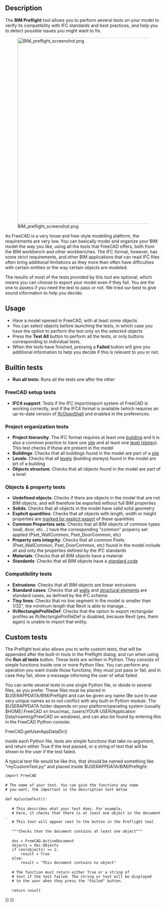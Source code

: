 <languages/>
<translate>

<!--T:25-->
{{Docnav
|[[Arch_Schedule|Schedule]]
|[[BIM_TogglePanels|TogglePanels]]
|[[BIM_Workbench|BIM]]
|IconL=Arch_Schedule.svg
|IconR=BIM_TogglePanels.svg
|IconC=Workbench_BIM.svg
}}

<!--T:1-->
{{GuiCommand
|Name=BIM Preflight
|MenuLocation=Manage → Preflight checks...
|Workbenches=[[BIM_Workbench|BIM]]
}}

==Description== <!--T:2-->

<!--T:5-->
The '''BIM Preflight''' tool allows you to perform several tests on your model to verify its compatibility with IFC standards and best practices, and help you to detect possible issues you might want to fix.

<!--T:3-->
[[Image:BIM preflight screenshot.png|600px]]

<!--T:4-->
As FreeCAD is a very loose and free-style modelling platform, the requirements are very low. You can basically model and organize your BIM model the way you like, using all the tools that FreeCAD offers, both from the BIM workbench and other workbenches. The IFC format, however, has some strict requirements, and other BIM applications that can read IFC files often bring additional limitations as they more than often have difficulties with certain entities or the way certain objects are modeled.

<!--T:6-->
The results of most of the tests provided by this tool are optional, which means you can choose to export your model even if they fail. You are the one to assess if you need the test to pass or not. We tried our best to give sound information to help you decide.

==Usage== <!--T:7-->

<!--T:8-->
* Have a model opened in FreeCAD, with at least some objects
* You can select objects before launching the tests, in which case you have the option to perform the test only on the selected objects
* Press the '''Test All''' button to perform all the tests, or only buttons corresponding to individual tests.
* When the tests have finished, pressing a '''Failed''' button will give you additional information to help you decide if this is relevant to you or not.

==Builtin tests== <!--T:9-->

<!--T:10-->
* '''Run all tests''': Runs all the tests one after the other

===FreeCAD setup tests=== <!--T:11-->

<!--T:12-->
* '''IFC4 support''': Tests if the IFC import/export system of FreeCAD is working correctly, and if the IFC4 format is available (which requires an up-to-date version of [[Arch IFC|IfcOpenShell]] and enabled in the preferences.

===Project organization tests=== <!--T:13-->

<!--T:14-->
* '''Project hierarchy''': The IFC format requires at least one [[Arch Building|building]] and it is also a common practice to have one [[Arch Site|site]] and at least one [[Arch BuildingPart|level (storey)]]. This test checks if these are present in the model
* '''Buildings''': Checks that all buildings found in the model are part of a [[Arch Site|site]]
* '''Levels''': Checks that all [[Arch BuildingPart|levels]] (building storeys) found in the model are prt of a building
* '''Objects structure''': Checks that all objects found in the model are part of a level

===Objects & property tests=== <!--T:15-->

<!--T:16-->
* '''Undefined objects''': Checks if there are objects in the model that are not BIM objects, and will therefore be exported without full BIM properties
* '''Solids''': Checks that all objects in the model have valid solid geometry
* '''Explicit quantities''': Checks that all objects with length, width or height properties are [[BIM IfcQuantities|marked for explicit export]] of these quantities
* '''Common Properties sets''': Checks that all BIM objects of common types (wall, door, etc...) have the corresponding "common" properry set applied (Pset_WallCommon, Pset_DoorCommon, etc)
* '''Property sets integrity''': Checks that all common Psets (Pset_WallCommon, Pset_DoorCommon, etc) found in the model include all and only the properties defined by the IFC standards
* '''Materials''': Checks that all BIM objects have a material
* '''Standards''': Checks that all BIM objects have a [[BIM Classification|standard code]]

===Compatibility tests=== <!--T:17-->

<!--T:18-->
* '''Extrusions''': Checks that all BIM objects are linear extrusions
* '''Standard cases''': Checks that all [[Arch Wall|walls]] and [[Arch Structure|structural elements]] are standard cases, as defined by the IFC schema
* '''Tiny lines''': Checks that no line segment in the model is smaller than 1/32", the minimum length that Revit is able to manage...
* '''IfcRectangleProfileDef''': Checks that the option to export rectangular profiles as IfcRectangleProfileDef is disabled, because Revit (yes, them again) is unable to import that entity.

==Custom tests== <!--T:19-->

<!--T:20-->
The Preflight tool also allows you to write custom tests, that will be appended after the built-in tools in the Preflight dialog, and run when using the '''Run all tests''' button. These tests are written in Python. They consists of simple functions inside one or more Python files. You can perform any operation you want inside those functions, they must just pass or fail, and in case they fail, show a message informing the user of what failed.

<!--T:21-->
You can write several tests in one single Python file, or divide in several files, as you prefer. These files must be placed in $USERAPPDATA/BIM/Preflight and can be given any name (Be sure to use very unique names as to not conflict with any built-in Python module. The $USERAPPDATA folder depends on your platform/operating system (usually $HOME/.FreeCAD on linux/mac, /users/YOUR USER/Application Data/roaming/FreeCAD on windows), and can also be found by entering this in the FreeCAD Python console:

 <!--T:22-->
FreeCAD.getUserAppDataDir()

<!--T:23-->
Inside each Python file, tests are simple functions that take no argument, and return either True if the test passed, or a string of text that will be shown to the user if the test failed.

<!--T:24-->
A typical test file would be like this, that should be named something like "myCustomTest.py" and placed inside $USERAPPDATA/BIM/Preflight:

</translate>
 import FreeCAD
 
 # The name of your test. You can give the functions any name
 # you want, the important is the description text below
 
 def myCustomTest():
 
    # This describes what your test does. For example,
    # here, it checks that there is at least one object in the document.
    # This text will appear next to the button in the Preflight tool
 
    """Checks that the document contains at least one object"""
 
    doc = FreeCAD.ActiveDocument
    objects = doc.Objects
    if len(objects) >= 1:
        result = True
    else:
        result = "This document contains no object"
 
    # The function must return either True or a string of
    # text if the test failed. The string or text will be displayed
    # to the user when they press the "Failed" button.
 
    return result
<translate>


<!--T:26-->
{{Docnav
|[[Arch_Schedule|Schedule]]
|[[BIM_TogglePanels|TogglePanels]]
|[[BIM_Workbench|BIM]]
|IconL=Arch_Schedule.svg
|IconR=BIM_TogglePanels.svg
|IconC=Workbench_BIM.svg
}}

</translate>
{{BIM_Tools_navi{{#translation:}}}}
{{Userdocnavi{{#translation:}}}}